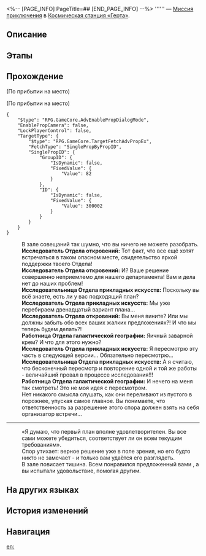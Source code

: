 <%-- [PAGE_INFO]
PageTitle=##
[END_PAGE_INFO] --%>
{{Дополнить|Диалоги.}}
{{Миссия Инфобокс
|id              = 4040008
|Название        = 
|Изображение     = Миссия .png
|Тип             = Миссия приключения
|Событие         = 
|Глава           = 
|Условия         = Завершена [[Миссия Освоения]] «[[Неисчезающие тени]]»
|Персонажи       = Исследователь Отдела откровений; Исследователь Отдела прикладных искусств; Исследовательница Отдела прикладных искусств; Первопроходец; Работница Отдела галактической географии
|СтартЛокация    = [[Космическая станция «Герта»]] — [[Зона поддержки]]
|Мир             = Космическая станция «Герта»
|Предыдущая      = 
|Следующая       = 
|Награды         = Конденсированный эфир*1; Гертариумы*20
}}
'''''' — [[Миссия приключения]] в [[Космическая станция «Герта»]].

==Описание==
{{Описание|<!--официальное описание из Перекрёстка судеб-->}}

==Этапы==


==Прохождение==
{{Дополнить}}
;(По прибытии на место)

;(По прибытии на место)
<pre>{
	"$type": "RPG.GameCore.AdvEnablePropDialogMode",
	"EnablePropCamera": false,
	"LockPlayerControl": false,
	"TargetType": {
		"$type": "RPG.GameCore.TargetFetchAdvPropEx",
		"FetchType": "SinglePropByPropID",
		"SinglePropID": {
			"GroupID": {
				"IsDynamic": false,
				"FixedValue": {
					"Value": 82
				}
			},
			"ID": {
				"IsDynamic": false,
				"FixedValue": {
					"Value": 300002
				}
			}
		}
	}
}</pre>
:В зале совещаний так шумно, что вы ничего не можете разобрать.
:'''Исследователь Отдела откровений:''' Тот факт, что все ещё хотят встречаться в таком опасном месте, свидетельство яркой поддержки твоего Отдела!
:'''Исследователь Отдела откровений:''' И? Ваше решение совершенно неприемлемо для нашего департамента! Вам и дела нет до наших проблем!
:'''Исследовательница Отдела прикладных искусств:''' Поскольку вы всё знаете, есть ли у вас подходящий план?
:'''Исследователь Отдела прикладных искусств:''' Мы уже перебираем двенадцатый вариант плана...
:'''Исследователь Отдела откровений:''' Вы меня вините? Или мы должны забыть обо всех ваших жалких предложениях?! И что мы теперь будем делать?!
:'''Работница Отдела галактической географии:''' Яичный заварной крем? И что для этого нужно?
:'''Исследователь Отдела прикладных искусств:''' Я пересмотрю эту часть в следующей версии... Обязательно пересмотрю...
:'''Исследовательница Отдела прикладных искусств:''' А я считаю, что бесконечный пересмотр и повторение одной и той же работы - величайший провал в процессе исследования!!!
:'''Работница Отдела галактической географии:''' И нечего на меня так смотреть! Это не моя идея с пересмотром.
:Нет никакого смысла слушать, как они переливают из пустого в порожнее, упуская самое главное. Вы понимаете, что ответственность за разрешение этого спора должен взять на себя организатор встречи...
:<!--1.5-second delay-->
----
:«Я думаю, что первый план вполне удовлетворителен. Вы все сами можете убедиться, соответствует ли он всем текущим требованиям».
:Спор утихает: верное решение уже в поле зрения, но его будто никто не замечает - и только вам удаётся его разглядеть.
:В зале повисает тишина. Всем понравился предложенный вами {{Цвет|Ключевой|nobold=1|«План №&nbsp;1»}}, а вы испытали удовольствие, помогая другим.
{{Диалог Конец}}

==На других языках==
{{На других языках
|en   = 
|zhs  = 
|zht  = 
|ja   = 
|ko   = 
|es   = 
|fr   = 
|ru   = 
|th   = 
|vi   = 
|de   = 
|id   = 
|pt   = 
}}

==История изменений==
{{История изменений|3.5}}

==Навигация==
{{Миссия приключения Навбокс|Глава }}

[[en:]]
